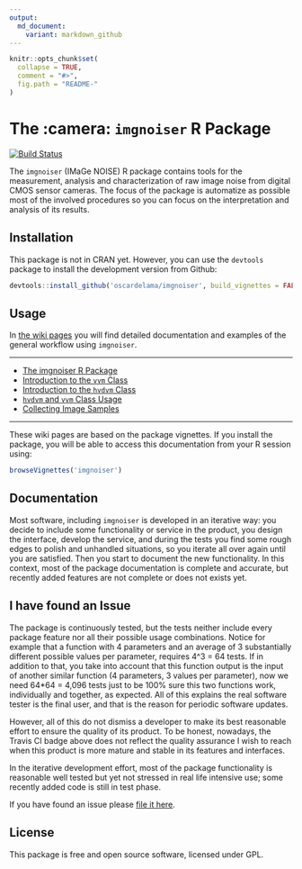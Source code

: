 ```yaml
---
output:
  md_document:
    variant: markdown_github
---
```


<!-- README.md is generated from README.Rmd. Please edit that file -->

```r
knitr::opts_chunk$set(
  collapse = TRUE,
  comment = "#>",
  fig.path = "README-"
)
```

The :camera: `imgnoiser` R Package
===================================

[![Build Status](https://travis-ci.org/oscardelama/imgnoiser.png?branch=master)](https://travis-ci.org/oscardelama/imgnoiser)


The `imgnoiser` (IMaGe NOISE) R package contains tools for the measurement, analysis and characterization of raw image noise from digital CMOS sensor cameras. The focus of the package is automatize as possible most of the involved procedures so you can focus on the interpretation and analysis of its results.

Installation
------------

This package is not in CRAN yet. However, you can use the `devtools` package to install the development version from Github:

```r
devtools::install_github('oscardelama/imgnoiser', build_vignettes = FALSE)
```

Usage
-----
In [the wiki pages](https://github.com/oscardelama/imgnoiser/wiki) you will find detailed documentation and examples of the general workflow using `imgnoiser`.

- - -

* [The imgnoiser R Package](https://github.com/oscardelama/imgnoiser/wiki)
* [Introduction to the `vvm` Class](https://github.com/oscardelama/imgnoiser/wiki/vvm-Class-Introduction)
* [Introduction to the `hvdvm` Class](https://github.com/oscardelama/imgnoiser/wiki/hvdvm-Class-Introduction)
* [`hvdvm` and `vvm` Class Usage](https://github.com/oscardelama/imgnoiser/wiki/hvdvm-and-vvm-Class-Usage)
* [Collecting Image Samples](https://github.com/oscardelama/imgnoiser/wiki/Collecting-Image-Samples)

- - -

These wiki pages are based on the package vignettes. If you install the package, you will be able to access this documentation from your R session using:

```r
browseVignettes('imgnoiser')
```

Documentation
----------------
Most software, including `imgnoiser` is developed in an iterative way: you decide to include some functionality or service in the product, you design the interface, develop the service, and during the tests you find some rough edges to polish and unhandled situations, so you iterate all over again until you are satisfied. Then you start to document the new functionality. In this context, most of the package documentation is complete and accurate, but recently added features are not complete or does not exists yet.

I have found an Issue
---------------------
The package is continuously tested, but the tests neither include every package feature nor all their possible usage combinations. Notice for example that a function with 4 parameters and an average of 3 substantially different possible values per parameter, requires 4^3 = 64 tests. If in addition to that, you take into account that this function output is the input of another similar function (4 parameters, 3 values per parameter), now we need 64*64 = 4,096 tests just to be 100% sure this two functions work, individually and together, as expected. All of this explains the real software tester is the final user, and that is the reason for periodic software updates. 

However, all of this do not dismiss a developer to make its best reasonable effort to ensure the quality of its product. To be honest, nowadays, the Travis CI badge above does not reflect the quality assurance I wish to reach when this product is more mature and stable in its features and interfaces.

In the iterative development effort, most of the package functionality is reasonable well tested but yet not stressed in real life intensive use; some recently added code is still in test phase. 

If you have found an issue please [file it here](https://github.com/oscardelama/imgnoiser/issues).

License
-------

This package is free and open source software, licensed under GPL.
